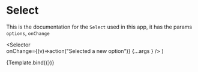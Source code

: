 
<Meta title="Steps/Select" component={Selector} />

# Select

This is the documentation for the `Select` used in this app, it has the params `options`, `onChange`

  <Selector  
    onChange={(v)=>action("Selected a new option")}
    {...args } 
  />
)

<Canvas>
  <Story 
    name="Select" 
    height="250px"
    args={{
      options:['A', 'B', 'C', 'D', 'E', 'F', 'G', 'H', 'I', 'J']
    }}>
    {Template.bind({})}
  </Story>
</Canvas>
